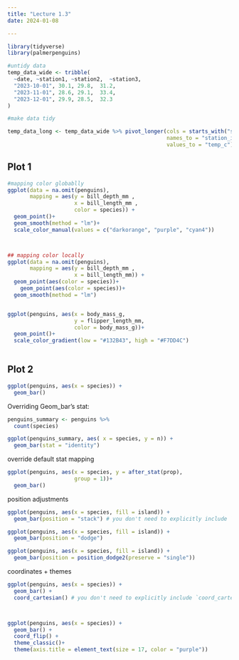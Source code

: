 ```yaml
---
title: "Lecture 1.3"
date: 2024-01-08

---
```


```r
library(tidyverse)
library(palmerpenguins)
```



```r
#untidy data
temp_data_wide <- tribble(
  ~date, ~station1, ~station2,  ~station3,
  "2023-10-01", 30.1, 29.8,  31.2,
  "2023-11-01", 28.6, 29.1,  33.4,
  "2023-12-01", 29.9, 28.5,  32.3
)
```



```r
#make data tidy

temp_data_long <- temp_data_wide %>% pivot_longer(cols = starts_with("station"), 
                                                  names_to = "station_id",
                                                  values_to = "temp_c")
```



## Plot 1 


```r

#mapping color globablly
ggplot(data = na.omit(penguins), 
       mapping = aes(y = bill_depth_mm ,
                     x = bill_length_mm ,
                     color = species)) +
  geom_point()+
  geom_smooth(method = "lm")+
  scale_color_manual(values = c("darkorange", "purple", "cyan4"))



## mapping color locally
ggplot(data = na.omit(penguins), 
       mapping = aes(y = bill_depth_mm ,
                     x = bill_length_mm)) +
  geom_point(aes(color = species))+
    geom_point(aes(color = species))+
  geom_smooth(method = "lm")


ggplot(penguins, aes(x = body_mass_g,
                     y = flipper_length_mm,
                     color = body_mass_g))+ 
  geom_point()+
  scale_color_gradient(low = "#132B43", high = "#F7DD4C")
  
```


## Plot 2
```r
ggplot(penguins, aes(x = species)) + 
  geom_bar()
```

Overriding Geom_bar's stat: 

```r
penguins_summary <- penguins %>% 
  count(species)

ggplot(penguins_summary, aes( x = species, y = n)) + 
  geom_bar(stat = "identity")
```


override default stat mapping

```r
ggplot(penguins, aes(x = species, y = after_stat(prop),
                     group = 1))+ 
  geom_bar()
```
position adjustments
```r


ggplot(penguins, aes(x = species, fill = island)) +
  geom_bar(position = "stack") # you don't need to explicitly include `position = "stack"` since it's the default


```
```r
ggplot(penguins, aes(x = species, fill = island)) +
  geom_bar(position = "dodge")
```

```r
ggplot(penguins, aes(x = species, fill = island)) +
  geom_bar(position = position_dodge2(preserve = "single"))
```

coordinates + themes
```r

ggplot(penguins, aes(x = species)) +
  geom_bar() +
  coord_cartesian() # you don't need to explicitly include `coord_cartesian()` since it's the default



ggplot(penguins, aes(x = species)) +
  geom_bar() +
  coord_flip() +
  theme_classic()+
  theme(axis.title = element_text(size = 17, color = "purple"))
```

